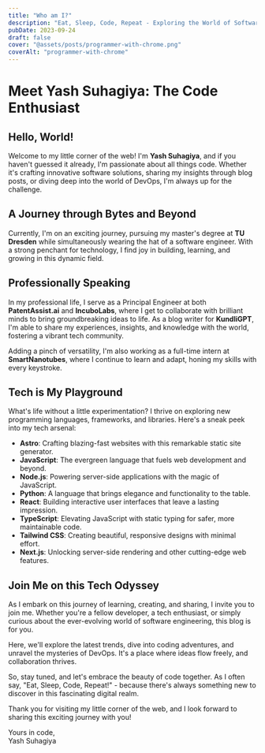 ```yaml
---
title: "Who am I?"
description: "Eat, Sleep, Code, Repeat - Exploring the World of Software Development, Blog Writing, and DevOps"
pubDate: 2023-09-24
draft: false
cover: "@assets/posts/programmer-with-chrome.png"
coverAlt: "programmer-with-chrome"
---
```


# Meet Yash Suhagiya: The Code Enthusiast

## Hello, World!

Welcome to my little corner of the web! I'm **Yash Suhagiya**, and if you haven't guessed it already, I'm passionate about all things code. Whether it's crafting innovative software solutions, sharing my insights through blog posts, or diving deep into the world of DevOps, I'm always up for the challenge.

## A Journey through Bytes and Beyond

Currently, I'm on an exciting journey, pursuing my master's degree at **TU Dresden** while simultaneously wearing the hat of a software engineer. With a strong penchant for technology, I find joy in building, learning, and growing in this dynamic field. 

## Professionally Speaking

In my professional life, I serve as a Principal Engineer at both **PatentAssist.ai** and **IncuboLabs**, where I get to collaborate with brilliant minds to bring groundbreaking ideas to life. As a blog writer for **KundliGPT**, I'm able to share my experiences, insights, and knowledge with the world, fostering a vibrant tech community.

Adding a pinch of versatility, I'm also working as a full-time intern at **SmartNanotubes**, where I continue to learn and adapt, honing my skills with every keystroke.

## Tech is My Playground

What's life without a little experimentation? I thrive on exploring new programming languages, frameworks, and libraries. Here's a sneak peek into my tech arsenal:

- **Astro**: Crafting blazing-fast websites with this remarkable static site generator.
- **JavaScript**: The evergreen language that fuels web development and beyond.
- **Node.js**: Powering server-side applications with the magic of JavaScript.
- **Python**: A language that brings elegance and functionality to the table.
- **React**: Building interactive user interfaces that leave a lasting impression.
- **TypeScript**: Elevating JavaScript with static typing for safer, more maintainable code.
- **Tailwind CSS**: Creating beautiful, responsive designs with minimal effort.
- **Next.js**: Unlocking server-side rendering and other cutting-edge web features.

## Join Me on this Tech Odyssey

As I embark on this journey of learning, creating, and sharing, I invite you to join me. Whether you're a fellow developer, a tech enthusiast, or simply curious about the ever-evolving world of software engineering, this blog is for you. 

Here, we'll explore the latest trends, dive into coding adventures, and unravel the mysteries of DevOps. It's a place where ideas flow freely, and collaboration thrives.

So, stay tuned, and let's embrace the beauty of code together. As I often say, "Eat, Sleep, Code, Repeat!" - because there's always something new to discover in this fascinating digital realm.

Thank you for visiting my little corner of the web, and I look forward to sharing this exciting journey with you!

Yours in code,  
Yash Suhagiya




